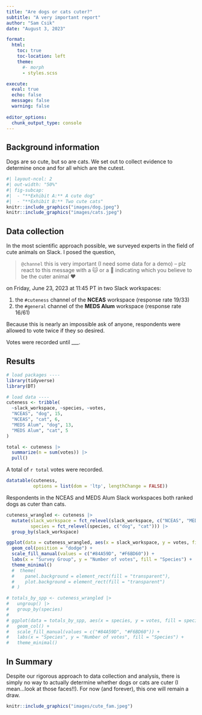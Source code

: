 ```yaml
---
title: "Are dogs or cats cuter?"
subtitle: "A very important report"
author: "Sam Csik"
date: "August 3, 2023"

format: 
  html:
    toc: true
    toc-location: left
    theme: 
      #- morph
      - styles.scss

execute: 
  eval: true
  echo: false
  message: false
  warning: false
  
editor_options: 
  chunk_output_type: console
---
```


## Background information

Dogs are so cute, but so are cats. We set out to collect evidence to determine once and for all which are the cutest.

```r
#| layout-ncol: 2
#| out-width: "50%"
#| fig-subcap: 
#|  - "**Exhibit A:** A cute dog"
#|  - "**Exhibit B:** Two cute cats"
knitr::include_graphics("images/dog.jpeg")
knitr::include_graphics("images/cats.jpeg")
```

## Data collection

In the most scientific approach possible, we surveyed experts in the field of cute animals on Slack. I posed the question,

> `@channel` this is very important (I need some data for a demo) -- plz react to this message with a 🐱 or a 🐶 indicating which you believe to be the cuter animal ❤️

on Friday, June 23, 2023 at 11:45 PT in two Slack workspaces:

1. the `#cuteness` channel of the **NCEAS** workspace (response rate 19/33)
2. the `#general` channel of the **MEDS Alum** workspace (response rate 16/61)

Because this is nearly an impossible ask of anyone, respondents were allowed to vote twice if they so desired.

Votes were recorded until ___.

## Results

```r
# load packages ----
library(tidyverse)
library(DT)

# load data ----
cuteness <- tribble(
  ~slack_workspace, ~species, ~votes,
  "NCEAS", "dog", 15, 
  "NCEAS", "cat", 6, 
  "MEDS Alum", "dog", 13,
  "MEDS Alum", "cat", 5
)

total <- cuteness |> 
  summarize(n = sum(votes)) |> 
  pull()
```

A total of `r total` votes were recorded.

```r
datatable(cuteness,
          options = list(dom = 'ltp', lengthChange = FALSE))
```

Respondents in the NCEAS and MEDS Alum Slack workspaces both ranked dogs as cuter than cats.

```r
cuteness_wrangled <- cuteness |> 
  mutate(slack_workspace = fct_relevel(slack_workspace, c("NCEAS", "MEDS Alum")),
         species = fct_relevel(species, c("dog", "cat"))) |> 
  group_by(slack_workspace) 

ggplot(data = cuteness_wrangled, aes(x = slack_workspace, y = votes, fill = species)) + 
  geom_col(position = "dodge") + 
  scale_fill_manual(values = c("#84A59D", "#F6BD60")) +
  labs(x = "Survey Group", y = "Number of votes", fill = "Species") +
  theme_minimal() 
  #  theme(
  #    panel.background = element_rect(fill = "transparent"),
  #    plot.background = element_rect(fill = "transparent")
  # )

# totals_by_spp <- cuteness_wrangled |> 
#   ungroup() |> 
#   group_by(species)
# 
# ggplot(data = totals_by_spp, aes(x = species, y = votes, fill = species)) + 
#   geom_col() + 
#   scale_fill_manual(values = c("#84A59D", "#F6BD60")) +
#   labs(x = "Species", y = "Number of votes", fill = "Species") +
#   theme_minimal()
```


## In Summary

Despite our rigorous approach to data collection and analysis, there is simply no way to actually determine whether dogs or cats are cuter (I mean...look at those faces!!). For now (and forever), this one will remain a draw.

```r
knitr::include_graphics("images/cute_fam.jpeg")
```


